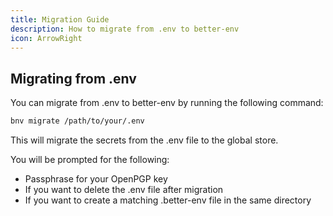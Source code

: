 ```yaml
---
title: Migration Guide
description: How to migrate from .env to better-env
icon: ArrowRight
---
```


## Migrating from .env

You can migrate from .env to better-env by running the following command:

```bash
bnv migrate /path/to/your/.env
```

This will migrate the secrets from the .env file to the global store.

You will be prompted for the following:
- Passphrase for your OpenPGP key
- If you want to delete the .env file after migration
- If you want to create a matching .better-env file in the same directory